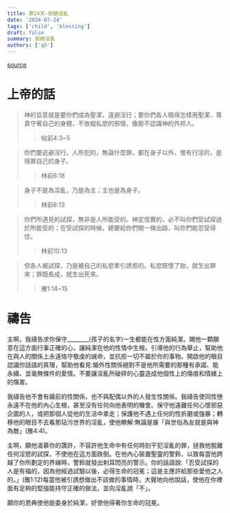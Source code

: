 ```yaml
---
title: 第24天-拒絕淫亂
date: '2024-07-24'
tags: ['child', 'blessing']
draft: false
summary: 拒絕淫亂
authors: ['q5']
---
```


[source](https://q5help.me/faith/PrayForTheChildren.jsp)

# 上帝的話

> 神的旨意就是要你們成為聖潔，遠避淫行；要你們各人曉得怎樣用聖潔、尊貴守著自己的身體，不放縱私慾的邪情，像那不認識神的外邦人。
>> 帖前4:3~5

> 你們要逃避淫行。人所犯的，無論什麼罪，都在身子以外，惟有行淫的，是得罪自己的身子。
>> 林前6:18

> 身子不是為淫亂，乃是為主；主也是為身子。
>> 林前6:13

> 你們所遇見的試探，無非是人所能受的。神定信實的，必不叫你們受試探過於所能受的；在受試探的時候，總要給你們開一條出路，叫你們能忍受得住。
>> 林前10:13

> 但各人被試探，乃是被自己的私慾牽引誘惑的。私慾既懷了胎，就生出罪來；罪既長成，就生出死來。
>> 雅1:14~15

# 禱告

主啊，我禱告求你保守________(孩子的名字)一生都能在性方面純潔。賜他一顆願意在這方面行事正確的心，讓純潔在他的性情中生根。引導他的行為舉止，幫助他在與人的關係上永遠恪守敬虔的誡命，並抗拒一切不屬於你的事物。開啟他的眼目認識你話語的真理，幫助他看見:婚外性關係絕對不是他所需要的那種有承諾、能永續、並毫無條件的愛情。不要讓淫亂所破碎的心靈造成他個性上的傷痕和情緒上的傷害。

我禱告他不會有婚前的性關係，也不與配偶以外的人發生性關係。我禱告使同性戀永遠不在他的內心生根，甚至沒有任何向他表明的機會。保守他遠離任何心懷邪惡企圖的人，或把那個人從他的生活中拿走；保護他不遇上任何的性折磨或強暴；轉移他的眼目不去看那玷污世界的淫亂，使他瞭解:無論是誰「與世俗為友就是與神為敵」(雅4:4)。

主啊，願他渴慕你的讚許，不容許他生命中有任何時刻干犯淫亂的罪，拯救他脫離任何淫慾的試探，不使他在這方面跌倒。在他內心裝置聖靈的警鈴，以致每當他跨越了你所劃定的界線時，警鈴就發出剌耳閃亮的警示。你的話語說:「忍受試探的人是有福的，因為他經過試驗以後，必得生命的冠冕；這是主應許給那些愛他之人的。」(雅1:12)每當他被引誘想做出不該做的事情時，大聲地向他說話，使他在你裡面有足夠的堅強能持守正確的做法，並向淫亂說「不」。

願你的恩典使他能委身於純潔，好使他得著你生命的冠冕。
